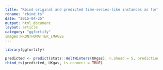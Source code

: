 ```yaml
---
title: "Rbind original and predicted time-series-like instances as fortified list("data.frame")"
rdname: "rbind_ts"
date: "2015-04-25"
output: html_document
layout: article
category: "ggfortify"
images:FRONTFOMATTER_IMAGES
---
```


```r
library(ggfortify)
```

```r

predicted <- predict(stats::HoltWinters(UKgas), n.ahead = 5, prediction.interval = TRUE)
rbind_ts(predicted, UKgas, ts.connect = TRUE)



```